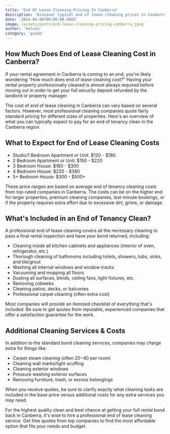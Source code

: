 ```yaml
---
title: 'End Of Lease Cleaning Pricing In Canberra'
description: 'Discover typical end of lease cleaning prices in Canberra. This guide covers key factors affecting costs and provides general pricing guidelines for professional rental cleaners.'
date: '2024-04-06T00:00:00.000Z'
image: /assets/posts/end-lease-cleaning-pricing-canberra.jpeg
author: 'kelvin'
category: 'guide'
---
```


## How Much Does End of Lease Cleaning Cost in Canberra?

If your rental agreement in Canberra is coming to an end, you're likely wondering "How much does end of lease cleaning cost?" Having your rental property professionally cleaned is almost always required before moving out in order to get your full security deposit refunded by the landlord or property manager.

The cost of end of lease cleaning in Canberra can vary based on several factors. However, most professional cleaning companies quote fairly standard pricing for different sizes of properties. Here's an overview of what you can typically expect to pay for an end of tenancy clean in the Canberra region.

## What to Expect for End of Lease Cleaning Costs

-   Studio/1 Bedroom Apartment or Unit: $120 - $180
-   2 Bedroom Apartment or Unit: $150 - $220
-   3 Bedroom House: $180 - $300
-   4 Bedroom House: $220 - $380
-   5+ Bedroom House: $300 - $500+

These price ranges are based on average end of tenancy cleaning costs from top-rated companies in Canberra. The costs can be on the higher end for larger properties, premium cleaning companies, last-minute bookings, or if the property requires extra effort due to excessive dirt, grime, or damage.

## What's Included in an End of Tenancy Clean?

A professional end of lease cleaning covers all the necessary cleaning to pass a final rental inspection and have your bond returned, including:

-   Cleaning inside all kitchen cabinets and appliances (interior of oven, refrigerator, etc.)
-   Thorough cleaning of bathrooms including toilets, showers, tubs, sinks, and tile/grout
-   Washing all internal windows and window tracks
-   Vacuuming and mopping all floors
-   Dusting all surfaces, blinds, ceiling fans, light fixtures, etc.
-   Removing cobwebs
-   Cleaning patios, decks, or balconies
-   Professional carpet cleaning (often extra cost)

Most companies will provide an itemized checklist of everything that's included. Be sure to get quotes from reputable, experienced companies that offer a satisfaction guarantee for the work.

## Additional Cleaning Services & Costs

In addition to the standard bond cleaning services, companies may charge extra for things like:

-   Carpet steam cleaning (often $20-$40 per room)
-   Cleaning wall marks/light scuffing
-   Cleaning exterior windows
-   Pressure washing exterior surfaces
-   Removing furniture, trash, or excess belongings

When you receive quotes, be sure to clarify exactly what cleaning tasks are included in the base price versus additional costs for any extra services you may need.

For the highest quality clean and best chance at getting your full rental bond back in Canberra, it's wise to hire a professional end of lease cleaning service. Get free quotes from top companies to find the most affordable option that fits your needs and budget.
